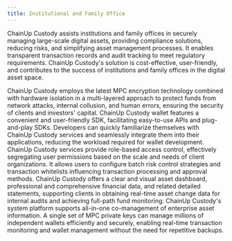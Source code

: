 ```yaml
---
title: Institutional and Family Office
---
```

ChainUp Custody assists institutions and family offices in securely managing large-scale digital assets, providing compliance solutions, reducing risks, and simplifying asset management processes. It enables transparent transaction records and audit tracking to meet regulatory requirements. ChainUp Custody's solution is cost-effective, user-friendly, and contributes to the success of institutions and family offices in the digital asset space.

<Accordion title="Enterprise-Grade Security Architecture">
ChainUp Custody employs the latest MPC encryption technology combined with hardware isolation in a multi-layered approach to protect funds from network attacks, internal collusion, and human errors, ensuring the security of clients and investors' capital.
</Accordion>
<Accordion title="Easy-Integration SDK">
ChainUp Custody wallet features a convenient and user-friendly SDK, facilitating easy-to-use APIs and plug-and-play SDKs. Developers can quickly familiarize themselves with ChainUp Custody services and seamlessly integrate them into their applications, reducing the workload required for wallet development.
</Accordion>
<Accordion title="Permission Control and Custom Workflow">
ChainUp Custody services provide role-based access control, effectively segregating user permissions based on the scale and needs of client organizations. It allows users to configure batch risk control strategies and transaction whitelists influencing transaction processing and approval methods.
</Accordion>
<Accordion title="Efficient Financial Reconciliation">
ChainUp Custody offers a clear and visual asset dashboard, professional and comprehensive financial data, and related detailed statements, supporting clients in obtaining real-time asset change data for internal audits and achieving full-path fund monitoring.
</Accordion>
<Accordion title="All-In-One Transaction Asset Management">
ChainUp Custody's system platform supports all-in-one co-management of enterprise asset information. A single set of MPC private keys can manage millions of independent wallets efficiently and securely, enabling real-time transaction monitoring and wallet management without the need for repetitive backups.
</Accordion>
